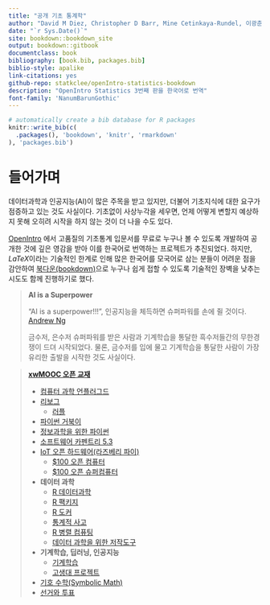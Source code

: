 ```yaml
--- 
title: "공개 기초 통계학"
author: "David M Diez, Christopher D Barr, Mine Cetinkaya-Rundel, 이광춘(번역)"
date: "`r Sys.Date()`"
site: bookdown::bookdown_site
output: bookdown::gitbook
documentclass: book
bibliography: [book.bib, packages.bib]
biblio-style: apalike
link-citations: yes
github-repo: statkclee/openIntro-statistics-bookdown
description: "OpenIntro Statistics 3번째 판을 한국어로 번역"
font-family: 'NanumBarunGothic'
---
```


```r
# automatically create a bib database for R packages
knitr::write_bib(c(
  .packages(), 'bookdown', 'knitr', 'rmarkdown'
), 'packages.bib')
```

# 들어가며

데이터과학과 인공지능(AI)이 많은 주목을 받고 있지만, 더불어 기초지식에 대한 요구가 점증하고 있는 것도 사실이다. 기초없이 사상누각을 세우면, 언제 어떻게 변할지 예상하지 못해 오히려 시작을 하지 않는 것이 더 나을 수도 있다. 

[OpenIntro](https://www.openintro.org/) 에서 고품질의 기초통계 입문서를 무료로 누구나 볼 수 있도록 개발하여 공개한 것에 깊은 영감을 받아 이를 한국어로 번역하는 프로젝트가 추진되었다. 하지만, $LaTeX$이라는 기술적인 한계로 인해 많은 한국어를 모국어로 삼는 분들이 어려운 점을 감안하여 [북다운(bookdown)](https://bookdown.org/)으로 누구나 쉽게 접할 수 있도록 기술적인 장벽을 낮추는 시도도 함께 진행하기로 했다.

> **AI is a Superpower**
>
> "AI is a superpower!!!", 인공지능을 체득하면 슈퍼파워를 손에 쥘 것이다. [Andrew Ng](https://twitter.com/andrewyng/status/728986380638916609)
>
> 금수저, 은수저 슈퍼파워를 받은 사람과 기계학습을 통달한 흑수저들간의 무한경쟁이 드뎌 시작되었다. 물론, 
> 금수저를 입에 물고 기계학습을 통달한 사람이 가장 유리한 출발을 시작한 것도 사실이다.


> **[xwMOOC 오픈 교재](https://statkclee.github.io/xwMOOC/)**
> 
> - [컴퓨터 과학 언플러그드](http://unplugged.xwmooc.org)  
> - [리보그](http://reeborg.xwmooc.org)  
>      - [러플](http://rur-ple.xwmooc.org)  
> - [파이썬 거북이](http://swcarpentry.github.io/python-novice-turtles/index-kr.html)  
> - [정보과학을 위한 파이썬](http://python.xwmooc.org)  
> - [소프트웨어 카펜트리 5.3](http://swcarpentry.xwmooc.org)
> - [IoT 오픈 하드웨어(라즈베리 파이)](http://raspberry-pi.xwmooc.org/)
>     - [$100 오픈 컴퓨터](http://computer.xwmooc.org/)   
>     - [$100 오픈 슈퍼컴퓨터](http://computers.xwmooc.org/)
> - **데이터 과학**
>     - [R 데이터과학](http://data-science.xwmooc.org/)
>     - [R 팩키지](http://r-pkgs.xwmooc.org/)
>     - [R 도커](http://statkclee.github.io/r-docker/)
>     - [통계적 사고](http://think-stat.xwmooc.org/)
>     - [R 병렬 컴퓨팅](http://parallel.xwmooc.org/)    
>     - [데이터 과학을 위한 저작도구](https://statkclee.github.io/ds-authoring/)
> - **기계학습, 딥러닝, 인공지능**
>     - [기계학습](http://statkclee.github.io/ml)
>     - [고생대 프로젝트](http://statkclee.github.io/trilobite)
> - [기호 수학(Symbolic Math)](http://sympy.xwmooc.org/)
> - [선거와 투표](http://politics.xwmooc.org/)
